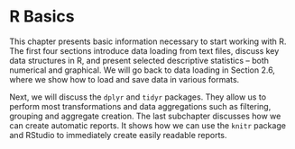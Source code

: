 # R Basics {#part_2}

This chapter presents basic information necessary to start working with R. The first four sections introduce data loading from text files, discuss key data structures in R, and present selected descriptive statistics – both numerical and graphical. We will go back to data loading in Section 2.6, where we show how to load and save data in various formats.

Next, we will discuss the `dplyr` and `tidyr` packages. They allow us to perform most transformations and data aggregations such as filtering, grouping and aggregate creation.
The last subchapter discusses how we can create automatic reports. It shows how we can use the `knitr` package and RStudio to immediately create easily readable reports.

